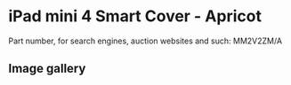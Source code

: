 # iPad mini 4 Smart Cover - Apricot

Part number, for search engines, auction websites and such: MM2V2ZM/A

## Image gallery

<div style={{ width: "768px" }}>
  <GalleryComponent
    images={[
      {
        original: "/everysource/MM2V2",
        thumbnail: "/everypreview/MM2V2",
      },
      {
        original: "/everysource/MM2V2_AV1_GOLD",
        thumbnail: "/everypreview/MM2V2_AV1_GOLD",
      },
      {
        original: "/everysource/MM2V2_AV1_SILVER",
        thumbnail: "/everypreview/MM2V2_AV1_SILVER",
      },
      {
        original: "/everysource/MM2V2_AV1_SPACE_GRAY",
        thumbnail: "/everypreview/MM2V2_AV1_SPACE_GRAY",
      },
      {
        original: "/everysource/MM2V2_AV2",
        thumbnail: "/everypreview/MM2V2_AV2",
      },
      {
        original: "/everysource/MM2V2_AV3",
        thumbnail: "/everypreview/MM2V2_AV3",
      }
    ]}
  />
</div>